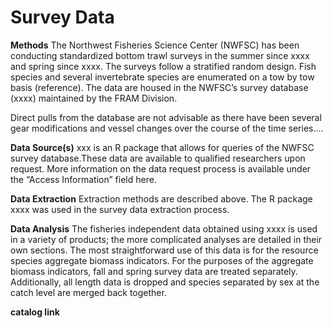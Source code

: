 # Survey Data

**Methods**
The Northwest Fisheries Science Center (NWFSC) has been conducting standardized bottom trawl surveys in the summer since xxxx and spring since xxxx. The surveys follow a stratified random design. Fish species and several invertebrate species are enumerated on a tow by tow basis (reference). The data are housed in the NWFSC’s survey database (xxxx) maintained by the FRAM Division.

Direct pulls from the database are not advisable as there have been several gear modifications and vessel changes over the course of the time series....

**Data Source(s)**
xxx is an R package that allows for queries of the NWFSC survey database.These data are available to qualified researchers upon request. More information on the data request process is available under the “Access Information” field here.

**Data Extraction**
Extraction methods are described above. The R package xxxx was used in the survey data extraction process.

**Data Analysis**
The fisheries independent data obtained using xxxx is used in a variety of products; the more complicated analyses are detailed in their own sections. The most straightforward use of this data is for the resource species aggregate biomass indicators. For the purposes of the aggregate biomass indicators, fall and spring survey data are treated separately. Additionally, all length data is dropped and species separated by sex at the catch level are merged back together.

**catalog link**